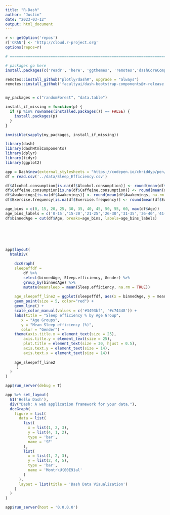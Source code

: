 ```yaml
---
title: "R-Dash"
author: "Justin"
date: "2023-03-12"
output: html_document
---
```


```r

r <- getOption('repos')
r['CRAN'] <- 'http://cloud.r-project.org'
options(repos=r)

# ======================================================================

# packages go here
install.packages(c('readr', 'here', 'ggthemes', 'remotes','dashCoreComponents'))

remotes::install_github("plotly/dashR", upgrade = "always")
remotes::install_github('facultyai/dash-bootstrap-components@r-release')


my_packages = c("randomForest", "data.table")

install_if_missing = function(p) {
  if (p %in% rownames(installed.packages()) == FALSE) {
    install.packages(p)
  }
}

invisible(sapply(my_packages, install_if_missing))
```

```r
library(dash)
library(dashHtmlComponents)
library(dplyr)
library(tidyr)
library(ggplot2)

app = Dash$new(external_stylesheets = "https://codepen.io/chriddyp/pen/bWLwgP.css")
df = read.csv('../data/Sleep_Efficiency.csv')

df$Alcohol.consumption[is.na(df$Alcohol.consumption)] <- round(mean(df$Alcohol.consumption, na.rm = TRUE))
df$Caffeine.consumption[is.na(df$Caffeine.consumption)] <- round(mean(df$Caffeine.consumption, na.rm = TRUE))
df$Awakenings[is.na(df$Awakenings)] <- round(mean(df$Awakenings, na.rm = TRUE))
df$Exercise.frequency[is.na(df$Exercise.frequency)] <- round(mean(df$Exercise.frequency, na.rm = TRUE))

age_bins = c(0, 15, 20, 25, 30, 35, 40, 45, 50, 55, 60, max(df$Age))
age_bins_labels = c('0-15','15-20','21-25','26-30','31-35','36-40','41-45','46-50','51-55','56-60','60+')
df$binnedAge = cut(df$Age, breaks=age_bins, labels=age_bins_labels)






app$layout(
  htmlDiv(
    
    dccGraph(
    sleepeffdf = 
        df %>% 
        select(binnedAge, Sleep.efficiency, Gender) %>%
        group_by(binnedAge) %>%
        mutate(meansleep = mean(Sleep.efficiency, na.rm = TRUE)) 
    
    age_sleepeff_line2 = ggplot(sleepeffdf, aes(x = binnedAge, y = meansleep, color = Gender)) + 
    geom_point(size = 5, color="red") +
    geom_line() +  
    scale_color_manual(values = c('#3493bf', '#c74448')) +
    labs(title = "Sleep efficiency % by Age Group",
       x = "Age Groups",
       y = "Mean Sleep efficiency (%)",
       color = "Gender") +
    theme(axis.title.x = element_text(size = 25), 
        axis.title.y = element_text(size = 25), 
        plot.title = element_text(size = 30, hjust = 0.5),
        axis.text.y = element_text(size = 14),
        axis.text.x = element_text(size = 14)) 
    
    age_sleepeff_line2
     )
  )
)

app$run_server(debug = T)

```


```r
app %>% set_layout(
  h1('Hello Dash'),
  div("Dash: A web application framework for your data."),
  dccGraph(
    figure = list(
      data = list(
        list(
          x = list(1, 2, 3),
          y = list(4, 1, 2),
          type = 'bar',
          name = 'SF'
        ),
        list(
          x = list(1, 2, 3),
          y = list(2, 4, 5),
          type = 'bar',
          name = 'Montr\U{00E9}al'
        )
      ),
      layout = list(title = 'Dash Data Visualization')
    )
  )
)

app$run_server(host = '0.0.0.0')
```

